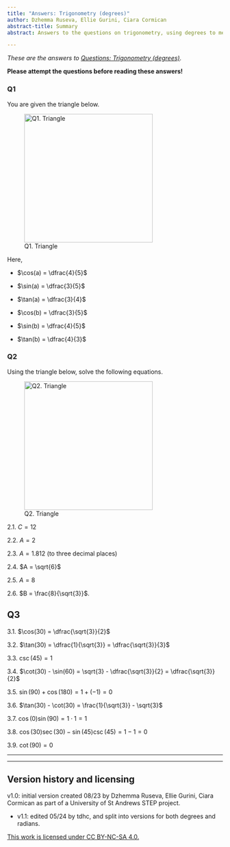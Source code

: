 ```yaml
---
title: "Answers: Trigonometry (degrees)"
author: Dzhemma Ruseva, Ellie Gurini, Ciara Cormican
abstract-title: Summary
abstract: Answers to the questions on trigonometry, using degrees to measure angles.

---
```


*These are the answers to [Questions: Trigonometry (degrees)](../questions/qs-trigonometry-degrees.qmd).*

**Please attempt the questions before reading these answers!**

### Q1 {-}

You are given the triangle below.

![Q1. Triangle](./FiguresPNG/trig-triangle-q1-1.png){width=300}

Here, 

  - $\cos(a) = \dfrac{4}{5}$
  
  - $\sin(a) = \dfrac{3}{5}$
  
  - $\tan(a) = \dfrac{3}{4}$
  
  - $\cos(b) = \dfrac{3}{5}$
  
  - $\sin(b) = \dfrac{4}{5}$
  
  - $\tan(b) = \dfrac{4}{3}$




<!-- 1.1.  What is cos($a$)? What is tan($a$)? -->

<!-- 1.2.  What is sin($b$)? What is cos($b$)? -->

<!-- 1.3.  What is angle $a$? -->

<!-- 1.4.  What is angle $b$? -->


### Q2 {-}

Using the triangle below, solve the following equations.

![Q2. Triangle](./FiguresPNG/trig-triangle-q3-2.png){width=300}


2.1.  $C = 12$

2.2.  $A = 2$

2.3.  $A = 1.812$ (to three decimal places)

2.4.  $A = \sqrt{6}$

2.5.  $A = 8$

2.6.  $B = \frac{8}{\sqrt{3}}$.

<!-- 2.1.  If A = 8 and B = 10, what is angle a? -->

<!-- 2.2.  If C = 8 and B = 4, what is angle b? -->

<!-- 2.3.  If A = 4 and C = 7, what is angle a? -->

<!-- 1.4.  If angle a is 30$^\circ$ and B = 6, what length is C?    **C = 12**  -->

<!-- 1.5.  If angle b is 45$^\circ$ and C = $2\sqrt{2}$, what length is A?    **A = 2**  -->

<!-- 1.6.  If angle a is 15$^\circ$ and C = 7, what length is A?    **A = 6.76 (3sf)**  -->

## Q3 {-}

3.1. $\cos(30) = \dfrac{\sqrt{3}}{2}$

3.2. $\tan(30) = \dfrac{1}{\sqrt{3}} = \dfrac{\sqrt{3}}{3}$

3.3. $\csc(45) = 1$

3.4. $\cot(30) - \sin(60) = \sqrt{3} - \dfrac{\sqrt{3}}{2} = \dfrac{\sqrt{3}}{2}$

3.5. $\sin(90) + \cos(180) = 1 + (-1) = 0$

3.6. $\tan(30) - \cot(30) = \frac{1}{\sqrt{3}} - \sqrt{3}$

3.7. $\cos(0)\sin(90) = 1\cdot 1 = 1$

3.8. $\cos(30)\sec(30) - \sin(45)\csc(45) = 1 - 1 = 0$

3.9. $\cot(90) = 0$

---

---

## Version history and licensing {-}

v1.0: initial version created 08/23 by Dzhemma Ruseva, Ellie Gurini, Ciara Cormican as part of a University of St Andrews STEP project.

  - v1.1: edited 05/24 by tdhc, and split into versions for both degrees and radians.

[This work is licensed under CC BY-NC-SA 4.0.](https://creativecommons.org/licenses/by-nc-sa/4.0/?ref=chooser-v1)

<!-- ### Q1 {-} -->

<!-- Using the triangle below, solve the following equations. -->

<!-- ![Q1. Triangle](./FiguresPNG/trig-triangle-q1-1.png){width=300} -->

<!-- 1.1.  What is cos($a$)? What is tan($a$)? **cos($a$) = \frac, tan($a$) = $\frac{5}{3}$** -->

<!-- 1.2.  What is sin($b$)? What is cos($b$)? **sin($b$) = 0.6, cos($b$) = 0.8** -->

<!-- 1.3.  What is angle $a$? **$a$ = 53.1$^\circ$(3sf)** -->

<!-- 1.4.  What is angle $b$? **$b$ = 36.9$^\circ$(3sf)** -->


<!-- ### Q2 {-} -->

<!-- Using the properties of trigonometric functions, solve the following equations. -->

<!-- 1.1. If cos(30$^\circ$) has the value $\frac{\sqrt{3}}{2}$, what is the value of cos(210$^\circ$)? **cos(210$^\circ$) = -$\frac{\sqrt{3}}{2}$** -->

<!-- 1.2. If sin(45$^\circ$) has the value $\frac{1}{\sqrt{2}}$, what is the value of sin(135$^\circ$)? What is the value of sin(225$^\circ$)? **sin(135$^\circ$) = $\frac{1}{\sqrt{2}}$ and sin(225$^\circ$) = -$\frac{1}{\sqrt{2}}$** -->

<!-- 1.3. If sin(50$^\circ$) has the value 0.766 (3sf), what is the value of cos(140$^\circ$)? **cos(140$^\circ$) = -0.766 (3sf)** -->

<!-- 1.4. If tan(110$^\circ$) has the value -2.75 (3sf), what is the value of cot(20$^\circ$)? **cot(20$^\circ$) = 2.75 (3sf)** -->

<!-- ### Q3 {-} -->

<!-- Using the triangle below, solve the following equations. -->

<!-- ![Q3. Triangle](./FiguresPNG/trig-triangle-q3-2.png){width=300} -->

<!-- 1.1.  If A = 8 and B = 10, what is angle a?   **Angle a = 38.7**$^\circ$**(3sf)** -->

<!-- 1.2.  If C = 8 and B = 4, what is angle b?    **Angle b = 30**$^\circ$ -->

<!-- 1.3.  If A = 4 and C = 7, what is angle a?    **Angle a = 55.2**$^\circ$**(3sf)** -->

<!-- 1.7.  If A = 8 and B = 6, what length is C?     **C = 10**  -->

<!-- 1.8.  If A = 20 and B = 21, what length is C?    **C = 29**  -->

<!-- 1.9.  If A = 8 and C = 17, what length is B?    **B = 15**  -->



